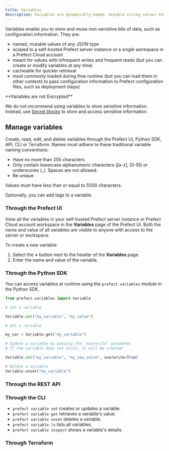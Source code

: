 ```yaml
---
title: Variables
description: Variables are dynamically-named, mutable string values than can be used to store and reuse non-sensitive bits of data.
---
```


Variables enable you to store and reuse non-sensitive bits of data, such as configuration information. 
They are:

- named, mutable values of any JSON type
- scoped to a self-hosted Prefect server instance or a single workspace in a Prefect Cloud account
- meant for values with infrequent writes and frequent reads (but you can create or 
modify variables at any time)
- cacheable for quicker retrieval
- most commonly loaded during flow runtime (but you can load them in other contexts to pass 
configuration information to Prefect configuration files, such as deployment steps)

<Warning>
**Variables are not Encrypted**

We do not recommend using variables to store sensitive information. Instead, use 
[Secret blocks](https://docs.prefect.io/develop/blocks/#prefect-built-in-blocks) to store and access 
sensitive information.
</Warning>

## Manage variables

Create, read, edit, and delete variables through the Prefect UI, Python SDK, API, CLI or Terraform. 
Names must adhere to these traditional variable naming conventions:

- Have no more than 255 characters
- Only contain lowercase alphanumeric characters ([a-z], [0-9]) or underscores (_). Spaces are not allowed.
- Be unique

Values must have less than or equal to 5000 characters.

Optionally, you can add tags to a variable.

### Through the Prefect UI

View all the variables in your self-hosted Prefect server instance or Prefect Cloud account workspace 
in the **Variables** page of the Prefect UI. Both the name and value of all variables 
are visible to anyone with access to the server or workspace.

To create a new variable:
1. Select the **+** button next to the header of the **Variables** page. 
1. Enter the name and value of the variable.

### Through the Python SDK

You can access variables at runtime using the `prefect.variables` module in the Python SDK.

```python
from prefect.variables import Variable

# Set a variable

Variable.set("my_variable", "my_value")

# Get a variable

my_var = Variable.get("my_variable")

# Update a variable by passing the `overwrite` parameter
# If the variable does not exist, it will be created

Variable.set("my_variable", "my_new_value", overwrite=True)

# Delete a variable
Variable.unset("my_variable")
```

### Through the REST API


<API name="variables" href={variables.api} />

### Through the CLI


<CLI name="variables" href={variables.cli} />

- `prefect variable set` creates or updates a variable.
- `prefect variable get` retrieves a variable's value.
- `prefect variable unset` deletes a variable.
- `prefect variable ls` lists all variables.
- `prefect variable inspect` shows a variable's details.

### Through Terraform


<TF name="variables" href={variables.tf} />